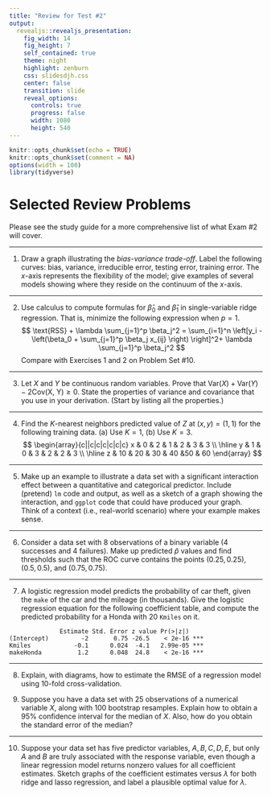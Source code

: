```yaml
---
title: "Review for Test #2"
output: 
  revealjs::revealjs_presentation:
    fig_width: 14 
    fig_height: 7
    self_contained: true
    theme: night
    highlight: zenburn
    css: slidesdjh.css
    center: false
    transition: slide
    reveal_options:
      controls: true
      progress: false
      width: 1080
      height: 540
---
```


```r
knitr::opts_chunk$set(echo = TRUE)
knitr::opts_chunk$set(comment = NA)
options(width = 100)
library(tidyverse)
```


# Selected Review Problems

Please see the study guide for a more comprehensive list of what Exam #2 will cover.

---

1. Draw a graph illustrating the *bias-variance trade-off*. Label the following curves: bias, variance, irreducible error, testing error, training error. The $x$-axis represents the flexibility of the model; give examples of several models showing where they reside on the continuum of the $x$-axis.

---

2. Use calculus to compute formulas for $\hat\beta_0$ and $\hat\beta_1$ in single-variable ridge regression. That is, minimize the following expression when $p = 1$.
$$
\text{RSS} + \lambda \sum_{j=1}^p \beta_j^2 = \sum_{i=1}^n \left[y_i - \left(\beta_0 + \sum_{j=1}^p \beta_j x_{ij} \right) \right]^2+ \lambda \sum_{j=1}^p \beta_j^2
$$
Compare with Exercises 1 and 2 on Problem Set #10.

---

3. Let $X$ and $Y$ be continuous random variables. Prove that $\text{Var}(X) + \text{Var}(Y) - 2\text{Cov(X, Y)} \geq 0$. State the properties of variance and covariance that you use in your derivation. (Start by listing all the properties.)

--- 

4. Find the $K$-nearest neighbors predicted value of $Z$ at $(x,y) = (1,1)$ for the following training data. (a) Use $K=1$, (b) Use $K=3$.
$$
\begin{array}{c||c|c|c|c|c|c}
x & 0 & 2 & 1 & 2 & 3 & 3 \\ \hline
y & 1 & 0 & 3 & 2 & 2 & 3 \\ \hline
z & 10 & 20 & 30 & 40 &50 & 60 
\end{array}
$$

---

5. Make up an example to illustrate a data set with a significant interaction effect between a quantitative and categorical predictor. Include (pretend) `lm` code and output, as well as a sketch of a graph showing the interaction, and `ggplot` code that could have produced your graph. Think of a context (i.e., real-world scenario) where your example makes sense. 

---

6. Consider a data set with 8 observations of a binary variable (4 successes and 4 failures). Make up predicted $\hat{p}$ values and find thresholds such that the ROC curve contains the points $(0.25, 0.25)$, $(0.5, 0.5)$, and $(0.75, 0.75)$.

---

7. A logistic regression model predicts the probability of car theft, given the `make` of the car and the mileage (in thousands). Give the logistic regression equation for the following coefficient table, and compute the predicted probability for a Honda with 20 `Kmiles` on it.

```
              Estimate Std. Error z value Pr(>|z|)    
(Intercept)         -2       0.75 -26.5    < 2e-16 ***
Kmiles            -0.1      0.024  -4.1   2.99e-05 ***
makeHonda          1.2      0.048  24.8    < 2e-16 ***
```

---

8. Explain, with diagrams, how to estimate the RMSE of a regression model using 10-fold cross-validation.

9. Suppose you have a data set with 25 observations of a numerical variable $X$, along with 100 bootstrap resamples. Explain how to obtain a 95% confidence interval for the median of $X$. Also, how do you obtain the standard error of the median?

---

10. Suppose your data set has five predictor variables, $A, B, C, D, E$, but only $A$ and $B$ are truly associated with the response variable, even though a linear regression model returns nonzero values for all coefficient estimates. Sketch graphs of the coefficient estimates versus $\lambda$ for both ridge and lasso regression, and label a plausible optimal value for $\lambda$.

